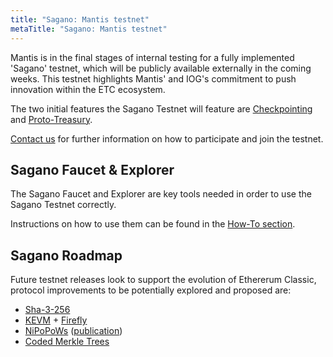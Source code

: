 ```yaml
---
title: "Sagano: Mantis testnet"
metaTitle: "Sagano: Mantis testnet"
---
```


Mantis is in the final stages of internal testing for a fully implemented 'Sagano' testnet, which will be publicly available externally in the coming weeks. This testnet highlights Mantis' and IOG's commitment to push innovation within the ETC ecosystem.

The two initial features the Sagano Testnet will feature are [Checkpointing](#) and [Proto-Treasury](#).

[Contact us](mailto:mantis@iohk.io) for further information on how to participate and join the testnet.

## Sagano Faucet & Explorer

The Sagano Faucet and Explorer are key tools needed in order to use the Sagano Testnet correctly.

Instructions on how to use them can be found in the [How-To section](#/how-tos/how-to-join-the-sagano-testnet).


## Sagano Roadmap

Future testnet releases look to support the evolution of Ethererum Classic, protocol improvements to be potentially explored and proposed are:
  - [Sha-3-256](https://ecips.ethereumclassic.org/ECIPs/ecip-1049)
  - [KEVM](https://runtimeverification.com/formal-design-and-modeling/#virtual-machines-kevm-iele) + [Firefly](https://runtimeverification.com/firefly/)
  - [NiPoPoWs](https://nipopows.com/) ([publication](https://eprint.iacr.org/2017/963.pdf))
  - [Coded Merkle Trees](https://eprint.iacr.org/2019/1139.pdf)
